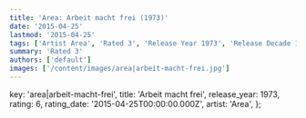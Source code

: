 ```yaml
---
title: 'Area: Arbeit macht frei (1973)'
date: '2015-04-25'
lastmod: '2015-04-25'
tags: ['Artist Area', 'Rated 3', 'Release Year 1973', 'Release Decade 1970']
summary: 'Rated 3'
authors: ['default']
images: ['/content/images/area|arbeit-macht-frei.jpg']
---
```


  key: 'area|arbeit-macht-frei',
  title: 'Arbeit macht frei',
  release_year: 1973,
  rating: 6,
  rating_date: '2015-04-25T00:00:00.000Z',
  artist: 'Area',
};

<MusicRating data={data} />
